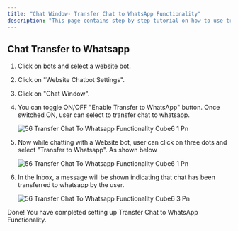 ```yaml
---
title: "Chat Window- Transfer Chat to WhatsApp Functionality"
description: "This page contains step by step tutorial on how to use transfer chat to WhatsApp functionality."
---
```


## **Chat Transfer to Whatsapp**

1. Click on bots and select a website bot.
2. Click on "Website Chatbot Settings".
3. Click on "Chat Window".
4. You can toggle ON/OFF "Enable Transfer to WhatsApp" button. Once switched ON, user can select to transfer chat to whatsapp.

   ![56 Transfer Chat To Whatsapp Functionality  Cube6 1 Pn](/images/how-botpenguin-works/website-chat-window/56.transfer_chat_to_whatsapp_functionality__Cube6-2.png)
5. Now while chatting with a Website bot, user can click on three dots and select "Transfer to Whatsapp". As shown below

   ![56 Transfer Chat To Whatsapp Functionality  Cube6 1 Pn](/images/how-botpenguin-works/website-chat-window/56.transfer_chat_to_whatsapp_functionality__Cube6-1.png)
6. In the Inbox, a message will be shown indicating that chat has been transferred to whatsapp by the user.

   ![56 Transfer Chat To Whatsapp Functionality  Cube6 3 Pn](/images/how-botpenguin-works/website-chat-window/56.transfer_chat_to_whatsapp_functionality__Cube6-3.png)

Done\! You have completed setting up Transfer Chat to WhatsApp Functionality.

 